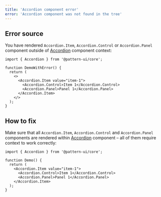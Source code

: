 ```yaml
---
title: 'Accordion component error'
error: 'Accordion component was not found in the tree'
---
```


## Error source

You have rendered `Accordion.Item`, `Accordion.Control` or `Accordion.Panel` component outside of [Accordion](/core/accordion/) component context:

```tsx
import { Accordion } from '@pattern-ui/core';

function DemoWithError() {
  return (
    <>
      <Accordion.Item value="item-1">
        <Accordion.Control>Item 1</Accordion.Control>
        <Accordion.Panel>Panel 1</Accordion.Panel>
      </Accordion.Item>
    </>
  );
}
```

## How to fix

Make sure that all `Accordion.Item`, `Accordion.Control` and `Accordion.Panel` components
are rendered within [Accordion](/core/accordion/) component – all of them require context to work correctly:

```tsx
import { Accordion } from '@pattern-ui/core';

function Demo() {
  return (
    <Accordion.Item value="item-1">
      <Accordion.Control>Item 1</Accordion.Control>
      <Accordion.Panel>Panel 1</Accordion.Panel>
    </Accordion.Item>
  );
}
```

